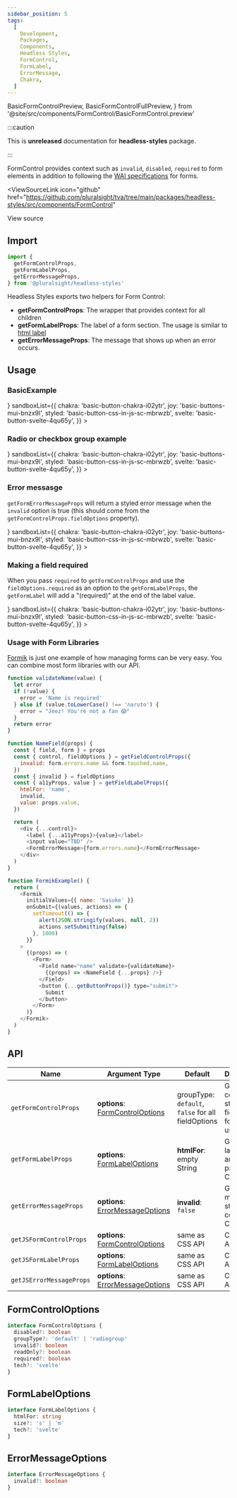 ```yaml
---
sidebar_position: 5
tags:
  [
    Development,
    Packages,
    Components,
    Headless Styles,
    FormControl,
    FormLabel,
    ErrorMessage,
    Chakra,
  ]
---
```


<!-- TODO: As of 2.0.0-beta.17 live-codeblock do not support imports. -->
<!-- Keep an eye out so we can kill the components we are importing in. -->
<!-- https://docusaurus.io/docs/markdown-features/code-blocks#imports -->

  BasicFormControlPreview,
  BasicFormControlFullPreview,
} from '@site/src/components/FormControl/BasicFormControl.preview'

:::caution

This is **unreleased** documentation for **headless-styles** package.

:::

FormControl provides context such as `invalid`, `disabled`, `required` to form elements in addition to following the [WAI specifications](https://www.w3.org/WAI/tutorials/forms/) for forms.

<ViewSourceLink
  icon="github"
  href="https://github.com/pluralsight/tva/tree/main/packages/headless-styles/src/components/FormControl"
>
  View source
</ViewSourceLink>

## Import

```javascript
import {
  getFormControlProps,
  getFormLabelProps,
  getErrorMessageProps,
} from '@pluralsight/headless-styles'
```

Headless Styles exports two helpers for Form Control:

- **getFormControlProps**: The wrapper that provides context for all children
- **getFormLabelProps**: The label of a form section. The usage is similar to [html label](https://developer.mozilla.org/en-US/docs/Web/HTML/Element/label)
- **getErrorMessageProps**: The message that shows up when an error occurs.

## Usage

### BasicExample

<BasicFormControl />
<LiveExampleTabs
  fullCode={<BasicFormControlFullPreview />}
  sandboxList={{
    chakra: 'basic-button-chakra-i02ytr',
    joy: 'basic-buttons-mui-bnzx9l',
    styled: 'basic-button-css-in-js-sc-mbrwzb',
    svelte: 'basic-button-svelte-4qu65y',
  }}
>
  <BasicFormControlPreview />
</LiveExampleTabs>

### Radio or checkbox group example

<RadioGroup />
<LiveExampleTabs
  fullCode={<BasicFormControlFullPreview />}
  sandboxList={{
    chakra: 'basic-button-chakra-i02ytr',
    joy: 'basic-buttons-mui-bnzx9l',
    styled: 'basic-button-css-in-js-sc-mbrwzb',
    svelte: 'basic-button-svelte-4qu65y',
  }}
>
  <BasicFormControlPreview />
</LiveExampleTabs>

### Error messasge

`getFormErrorMessageProps` will return a styled error message when the `invalid` option is true (this should come from the `getFormControlProps.fieldOptions` property).

<RadioGroup />
<LiveExampleTabs
  fullCode={<BasicFormControlFullPreview />}
  sandboxList={{
    chakra: 'basic-button-chakra-i02ytr',
    joy: 'basic-buttons-mui-bnzx9l',
    styled: 'basic-button-css-in-js-sc-mbrwzb',
    svelte: 'basic-button-svelte-4qu65y',
  }}
>
  <BasicFormControlPreview />
</LiveExampleTabs>

### Making a field required

When you pass `required` to `getFormControlProps` and use the `fieldOptions.required` as an option to the `getFormLabelProps`, the `getFormLabel` will add a "(required)" at the end of the label value.

<RadioGroup />
<LiveExampleTabs
  fullCode={<BasicFormControlFullPreview />}
  sandboxList={{
    chakra: 'basic-button-chakra-i02ytr',
    joy: 'basic-buttons-mui-bnzx9l',
    styled: 'basic-button-css-in-js-sc-mbrwzb',
    svelte: 'basic-button-svelte-4qu65y',
  }}
>
  <BasicFormControlPreview />
</LiveExampleTabs>

### Usage with Form Libraries

[Formik](https://formik.org/) is just one example of how managing forms can be very easy. You can combine most form libraries with our API.

```javascript
function validateName(value) {
  let error
  if (!value) {
    error = 'Name is required'
  } else if (value.toLowerCase() !== 'naruto') {
    error = "Jeez! You're not a fan 😱"
  }
  return error
}

function NameField(props) {
  const { field, form } = props
  const { control, fieldOptions } = getFieldControlProps({
    invalid: form.errors.name && form.touched.name,
  })
  const { invalid } = fieldOptions
  const { a11yProps, value } = getFieldLabelProps({
    htmlFor: 'name',
    invalid,
    value: props.value,
  })

  return (
    <div {...control}>
      <label {...a11yProps}>{value}</label>
      <input value="TBD" />
      <FormErrorMessage>{form.errors.name}</FormErrorMessage>
    </div>
  )
}

function FormikExample() {
  return (
    <Formik
      initialValues={{ name: 'Sasuke' }}
      onSubmit={(values, actions) => {
        setTimeout(() => {
          alert(JSON.stringify(values, null, 2))
          actions.setSubmitting(false)
        }, 1000)
      }}
    >
      {(props) => (
        <Form>
          <Field name="name" validate={validateName}>
            {(props) => <NameField {...props} />}
          </Field>
          <button {...getButtonProps()} type="submit">
            Submit
          </button>
        </Form>
      )}
    </Formik>
  )
}
```

## API

| Name                     | Argument Type                                            | Default                                                  | Description                                           |
| ------------------------ | -------------------------------------------------------- | -------------------------------------------------------- | ----------------------------------------------------- |
| `getFormControlProps`    | **options**: [FormControlOptions](#formcontroloptions)   | groupType: `default`, <br />`false` for all fieldOptions | Get form control styles & field states for CSS usage. |
| `getFormLabelProps`      | **options**: [FormLabelOptions](#formlabeloptions)       | **htmlFor**: empty String                                | Get form label styles and a11y props for CSS usage.   |
| `getErrorMessageProps`   | **options**: [ErrorMessageOptions](#errormessageoptions) | **invalid**: `false`                                     | Get error message styles and content for CSS usage.   |
| `getJSFormControlProps`  | **options**: [FormControlOptions](#formcontroloptions)   | same as CSS API                                          | CSS-in-JS API                                         |
| `getJSFormLabelProps`    | **options**: [FormLabelOptions](#formlabeloptions)       | same as CSS API                                          | CSS-in-JS API                                         |
| `getJSErrorMessageProps` | **options**: [ErrorMessageOptions](#errormessageoptions) | same as CSS API                                          | CSS-in-JS API                                         |

## FormControlOptions

```typescript
interface FormControlOptions {
  disabled?: boolean
  groupType?: 'default' | 'radiogroup'
  invalid?: boolean
  readOnly?: boolean
  required?: boolean
  tech?: 'svelte'
}
```

## FormLabelOptions

```typescript
interface FormLabelOptions {
  htmlFor: string
  size?: 's' | 'm'
  tech?: 'svelte'
}
```

## ErrorMessageOptions

```typescript
interface ErrorMessageOptions {
  invalid?: boolean
}
```
